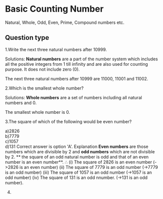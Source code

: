 # Basic Counting Number

Natural, Whole, Odd, Even, Prime, Compound numbers etc.

## Question type

1.Write the next three natural numbers after 10999.

Solutions:
**Natural numbers** are a part of the number system which includes all the positive integers from 1 till infinity and are also used for counting purpose. It does not include zero (0). 

The next three natural numbers after 10999 are 11000, 11001 and 11002.

2.Which is the smallest whole number?

Solutions:
**Whole numbers** are a set of numbers including all natural numbers and 0.

The smallest whole number is 0.

3.The square of which of the following would be even number?

a)2826                    
b)7779              
c)1057              
d)131
Correct answer is option 'A'.
Explanation 
**Even numbers** are those numbers which are divisible by 2 and **odd numbers** which are not divisible by 2.
** the square of an odd natural number is odd and that of an even number is an even number**.
∴   (i)  The square of 2826 is an even number
(->2826 is an even number)
(ii)   The square of 7779 is an odd number
(->7779 is an odd number)
(iii) The square of 1057 is an odd number
(->1057 is an odd number)
(iv)  The square of 131 is an odd nnumber.
(->131 is an odd number).

4.

